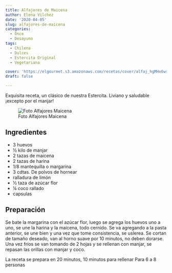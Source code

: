 ```yaml
---
title: Alfajores de Maicena
author: Elena Vilchez
date: '2020-04-05'
slug: alfajores-de-maicena
categories:
  - Once
  - Desayuno
tags:
  - Chilena
  - Dulces
  - Estercita Original
  - Vegetariana

cover: 'https://elgourmet.s3.amazonaws.com/recetas/cover/alfaj_hgMHx6wseQRprzkq4ItTPGi5BvS1jN.png'
draft: false

---
```


Exquisita receta, un clásico de nuestra Estercita. Liviano y saludable ¡excepto por el manjar!

<!--more-->
![Foto Alfajores Maicena](https://elgourmet.s3.amazonaws.com/recetas/cover/alfaj_hgMHx6wseQRprzkq4ItTPGi5BvS1jN.png)  


## Ingredientes

* 3 huevos
* ½ kilo de manjar
* 2 tazas de maicena
* 2 tazas de harina
* 1/8 mantequilla o margarina
* 3 cdtas. De polvos de hornear
* ralladura de limón
* ½ taza de azúcar flor
* ¼ coco rallado
* capsulas



## Preparación

Se bate la margarina con el azúcar flor, luego se agrega los huevos uno a uno, se une la harina y la maicena, todo cernido. 
Se va agregando a la pasta anterior, se une bien y una vez que tome  consistencia, se uslerea. Se cortan de tamaño deseado, van al horno suave por 10 minutos, no deben dorarse.
Una vez fríos se van tomando de 2 hojas y se rellenan con manjar, se repasan las orillas con manjar y coco.


La receta se prepara en 20  minutos, 10 minutos para rellenar 
Para 6 a 8 personas
  
